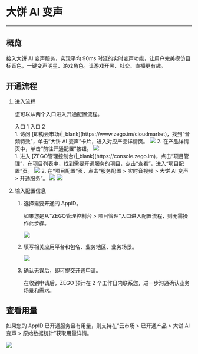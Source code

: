 # 大饼 AI 变声

- - -

## 概览

接入大饼 AI 变声服务，实现平均 90ms 时延的实时变声功能，让用户完美模仿目标音色，一键变声明星、游戏角色。让游戏开黑、社交、直播更有趣。

## 开通流程

1. 进入流程

    您可以从两个入口进入开通配置流程。

    <div class="multipletabs-content">
        <!--tabs列表-->
        <div class="item-tabs">
            <div class="scroll-box">
              <span class="tab-item">
                入口 1
              </span>
              <span class="tab-item">
                入口 2
              </span>
            </div>
        </div>
    <div class="multipletabs-content-item ">
      <md-content>
    1. 访问 [即构云市场\|_blank](https://www.zego.im/cloudmarket)，找到“音频特效”，单击“大饼 AI 变声”卡片，进入对应产品详情页。
    <img src="/Pics/console/cloud_market/Dubbing.jpeg">
    2. 在产品详情页中，单击“前往开通配置”按钮。  
    <img src="/Pics/console/cloud_market/Dubbing_subscription.jpeg">
      </md-content>
    </div>
    <div class="multipletabs-content-item ">
      <md-content>
    1. 进入 [ZEGO管理控制台\|_blank](https://console.zego.im)，点击“项目管理”，在项目列表中，找到需要开通服务的项目，点击“查看”，进入“项目配置”页。
    <img src="/Pics/console/cloud_market/Project_Details.jpeg">
    2. 在“项目配置”页，点击“服务配置 > 实时音视频 > 大饼 AI 变声 > 开通服务”。
    <img src="/Pics/console/cloud_market/Dubbing_Project_Config_1.jpeg">
    <img src="/Pics/console/cloud_market/Dubbing_Project_Config_2.jpeg">
      </md-content>
    </div>
    </div>

2. 输入配置信息

    1. 选择需要开通的 AppID。

        <div class="mk-hint">

        如果您是从“ZEGO管理控制台 > 项目管理”入口进入配置流程，则无需操作此步骤。
        </div>
        <img src="/Pics/console/cloud_market/Dubbing_Select_AppID.jpeg">

    2. 填写相关应用平台和包名、业务地区、业务场景。

        <img src="/Pics/console/cloud_market/Dubbing_Fill_in_Information.jpeg">

    3. 确认无误后，即可提交开通申请。

       在收到申请后，ZEGO 预计在 2 个工作日内联系您，进一步沟通确认业务场景和需求。


## 查看用量

如果您的 AppID 已开通服务且有用量，则支持在“云市场 > 已开通产品 > 大饼 AI 变声 > 原始数据统计”获取用量详情。

<img src="/Pics/console/cloud_market/Dubbing_Original_Stat.png">

